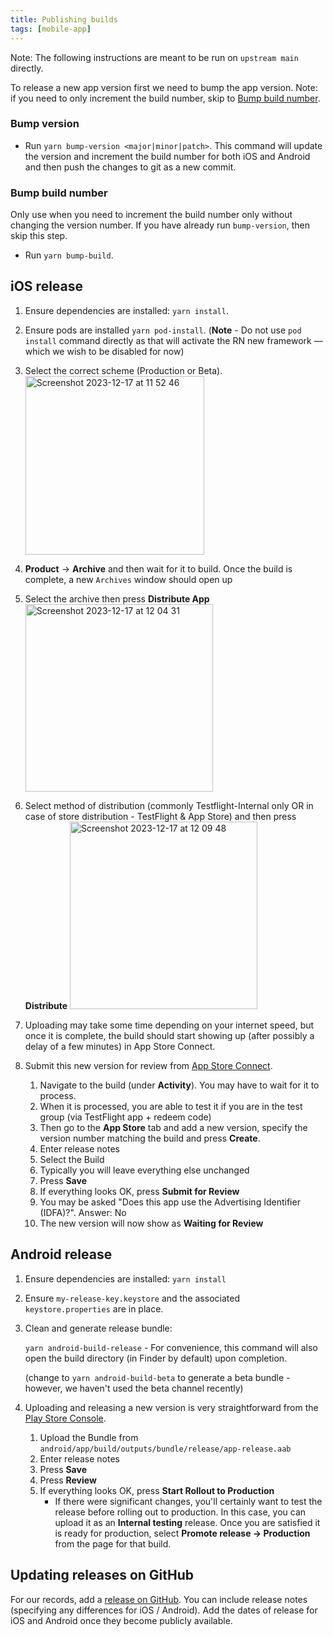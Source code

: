 ```yaml
---
title: Publishing builds
tags: [mobile-app]
---
```


Note: The following instructions are meant to be run on `upstream main` directly.

To release a new app version first we need to bump the app version. Note: if you need to only increment the build number, skip to [Bump build number](#bump-build-number).
### Bump version
* Run `yarn bump-version <major|minor|patch>`. This command will update the version and increment the build number for both iOS and Android and then push the changes to git as a new commit.

### Bump build number
Only use when you need to increment the build number only without changing the version number. If you have already run `bump-version`, then skip this step.
* Run `yarn bump-build`.

## iOS release


1. Ensure dependencies are installed: `yarn install`.
2. Ensure pods are installed `yarn pod-install`. (**Note** - Do not use `pod install` command directly as that will activate the RN new framework — which we wish to be disabled for now)
3. Select the correct scheme (Production or Beta).
   <img width="286" alt="Screenshot 2023-12-17 at 11 52 46" src={AnyDevice} />

4. **Product** -> **Archive** and then wait for it to build. Once the build is complete, a new `Archives` window should open up
5. Select the archive then press **Distribute App**
   <img width="300" alt="Screenshot 2023-12-17 at 12 04 31" src={DistributeApp} />

6. Select method of distribution (commonly Testflight-Internal only OR in case of store distribution - TestFlight & App Store) and then press **Distribute**
   <img width="300" alt="Screenshot 2023-12-17 at 12 09 48" src={SelectMethodDistribution} />

7. Uploading may take some time depending on your internet speed, but once it is complete, the build should start showing up (after possibly a delay of a few minutes) in App Store Connect.

8. Submit this new version for review from [App Store Connect](https://appstoreconnect.apple.com/).
    1. Navigate to the build (under **Activity**). You may have to wait for it to process.
    1. When it is processed, you are able to test it if you are in the test group (via TestFlight app + redeem code)
    1. Then go to the **App Store** tab and add a new version, specify the version number matching the build and press **Create**.
    1. Enter release notes
    1. Select the Build
    1. Typically you will leave everything else unchanged
    1. Press **Save**
    1. If everything looks OK, press **Submit for Review**
    1. You may be asked "Does this app use the Advertising Identifier (IDFA)?". Answer: No
    1. The new version will now show as **Waiting for Review**

## Android release

1. Ensure dependencies are installed: `yarn install`
1. Ensure `my-release-key.keystore` and the associated `keystore.properties` are in place.
1. Clean and generate release bundle:

   `yarn android-build-release` - For convenience, this command will also open the build directory (in Finder by default) upon completion.

   (change to `yarn android-build-beta` to generate a beta bundle - however, we haven't used the beta channel recently)
1. Uploading and releasing a new version is very straightforward from the [Play Store Console](https://play.google.com/apps/publish/?account=7095911471568733321#AppListPlace).
    1. Upload the Bundle from `android/app/build/outputs/bundle/release/app-release.aab`
    1. Enter release notes
    1. Press **Save**
    1. Press **Review**
    1. If everything looks OK, press **Start Rollout to Production**
        - If there were significant changes, you'll certainly want to test the release before rolling out to production. In this case, you can upload it as an **Internal testing** release. Once you are satisfied it is ready for production, select **Promote release -> Production** from the page for that build.

## Updating releases on GitHub

For our records, add a [release on GitHub](https://github.com/plumvillage/plumvillage-app/releases). You can include release notes (specifying any differences for iOS / Android). Add the dates of release for iOS and Android once they become publicly available.
